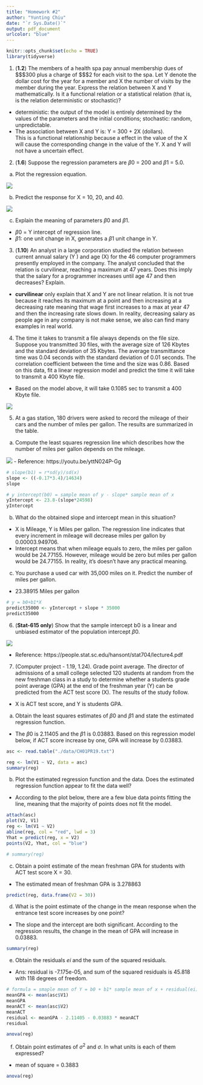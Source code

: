 ```yaml
---
title: "Homework #2"
author: "Yunting Chiu"
date: "`r Sys.Date()`"
output: pdf_document
urlcolor: "blue"
---
```


```r
knitr::opts_chunk$set(echo = TRUE)
library(tidyverse)
```

1. (**1.2**) The members of a health spa pay annual membership dues of $\$$300 plus a charge of $\$$2 for each visit to the spa. Let Y denote the dollar cost for the year for a member and X the number of visits by the member during the year. Express the relation between X and Y mathematically. Is it a functional relation or a statistical relation (that is, is the relation deterministic or stochastic)?

- deterministic: the output of the model is entirely determined by the values of the parameters and the initial conditions; stochastic: random, unpredictable.
- The association between X and Y is: Y = 300 + 2X (dollars).\
This is a functional relationship because a effect in the value of the X will cause the corresponding change in the value of the Y. X and Y will not have a uncertain effect.

2. (**1.6**) Suppose the regression parameters are $\beta0$ = 200 and $\beta1$ = 5.0.\
(a) Plot the regression equation.\

![](pics/IMG_445592DDC4E5-1.jpeg)

(b) Predict the response for X = 10, 20, and 40.\

![](pics/IMG_BEAC2260AB98-1.jpeg)

(c) Explain the meaning of parameters $\beta0$ and $\beta1$.\
- $\beta0$ = Y intercept of regression line.
- $\beta1$: one unit change in X, generates a $\beta1$ unit change in Y.

3. (**1.10**) An analyst in a large corporation studied the relation between current annual salary (Y ) and age (X) for the 46 computer programmers presently employed in the company. The analyst concluded that the relation is curvilinear, reaching a maximum at 47 years. Does this imply that the salary for a programmer increases until age 47 and then decreases? Explain.

- **curvilinear** only explain that X and Y are not linear relation. It is not true because it reaches its maximum at a point and then increasing at a decreasing rate meaning that wage first increases to a max at year 47 and then the increasing rate slows down. In reality, decreasing salary as people age in any company is not make sense, we also can find many examples in real world.

4. The time it takes to transmit a file always depends on the file size. Suppose you transmitted 30 files, with the average size of 126 Kbytes and the standard deviation of 35 Kbytes. The average transmittance time was 0.04 seconds with the standard deviation of 0.01 seconds. The correlation coefficient between the time and the size was 0.86.
Based on this data, fit a linear regression model and predict the time it will take to transmit a 400 Kbyte file.
- Based on the model above, it will take 0.1085 sec to transmit a 400 Kbyte file.

![](pics/IMG_0445139B99EC-1.jpeg)


5. At a gas station, 180 drivers were asked to record the mileage of their cars and the number of miles per gallon. The results are summarized in the table.\

(a) Compute the least squares regression line which describes how the number of miles per gallon depends on the mileage.\

![](pics/IMG_5599113142F3-1.jpeg)
- Reference: https://youtu.be/yttN024P-Gg

```r
# slope(b1) = r*sd(y)/sd(x)
slope <- ((-0.17*3.4)/14634)
slope

# y intercept(b0) = sample mean of y - slope* sample mean of x
yIntercept <- 23.8-(slope*24598)
yIntercept
```

(b) What do the obtained slope and intercept mean in this situation?\
- X is Mileage, Y is Miles per gallon. The regression line indicates that every increment in mileage will decrease miles per gallon by 0.00003.949706.
- Intercept means that when mileage equals to zero, the miles per gallon would be 24.77155. However, mileage would be zero but miles per gallon would be 24.77155. In reality, it's doesn't have any practical meaning. 

(c) You purchase a used car with 35,000 miles on it. Predict the number of miles per gallon.\
- 23.38915 Miles per gallon
```r
# y = b0+b1*X
predict35000 <- yIntercept + slope * 35000
predict35000 
```

6. (**Stat-615 only**) Show that the sample intercept b0 is a linear and unbiased estimator of the population intercept $\beta0$.

![](pics/IMG_AB0BC6C98312-1.jpeg)

- Reference: https://people.stat.sc.edu/hansont/stat704/lecture4.pdf



7. (Computer project - 1.19, 1.24). Grade point average. The director of admissions of a small college selected 120 students at random from the new freshman class in a study to determine whether a students grade point average (GPA) at the end of the freshman year (Y) can be predicted from the ACT test score (X). The results of the study follow.\
- X is ACT test score, and Y is students GPA.

(a) Obtain the least squares estimates of $\beta0$ and $\beta1$ and state the estimated regression function.\
- The $\beta0$ is 2.11405 and the $\beta1$ is 0.03883. Based on this regression model below, if ACT score increase by one, GPA will increase by 0.03883.
```r
asc <- read.table("./data/CH01PR19.txt")

reg <- lm(V1 ~ V2, data = asc)
summary(reg)
```

(b) Plot the estimated regression function and the data. Does the estimated regression function appear to fit the data well?\
- According to the plot below, there are a few blue data points fitting the line, meaning that the majority of points does not fit the model.
```r
attach(asc)
plot(V2, V1)
reg <- lm(V1 ~ V2)
abline(reg, col = "red", lwd = 3)
Yhat = predict(reg, x = V2)
points(V2, Yhat, col = "blue")

# summary(reg)
```

(c) Obtain a point estimate of the mean freshman GPA for students with ACT test score X = 30.\
- The estimated mean of freshman GPA is 3.278863 
```r
predict(reg, data.frame(V2 = 30))
```

(d) What is the point estimate of the change in the mean response when the entrance test score increases by one point?\
- The slope and the intercept are both significant. According to the regression results, the change in the mean of GPA will increase in 0.03883.
```r
summary(reg)
```

(e) Obtain the residuals $ei$ and the sum of the squared residuals.\
- Ans: residual is -7.175e-05, and sum of the squared residuals is 45.818 with 118 degrees of freedom.
```r
# formula = smaple mean of Y = b0 + b1* sample mean of x + residual(ei)
meanGPA <- mean(asc$V1)
meanGPA
meanACT <- mean(asc$V2)
meanACT 
residual <- meanGPA - 2.11405 - 0.03883 * meanACT 
residual

anova(reg)
```

(f) Obtain point estimates of $\sigma^2$ and $\sigma$. In what units is each of them expressed?\
- mean of square = 0.3883
```r
anova(reg)
```


